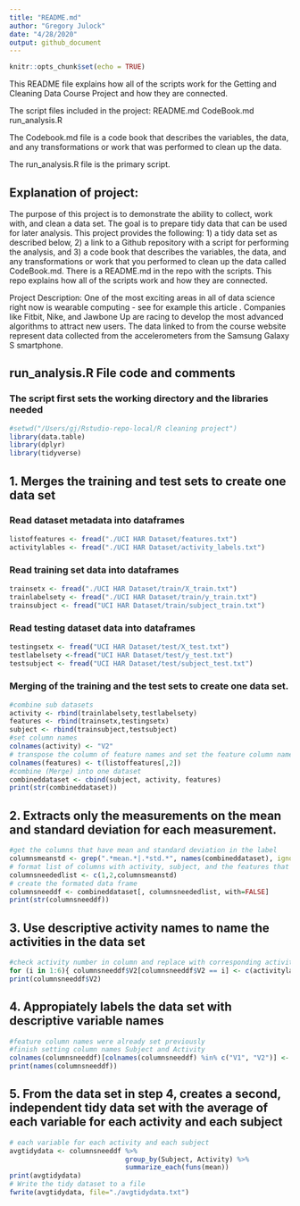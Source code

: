 ```yaml
---
title: "README.md"
author: "Gregory Julock"
date: "4/28/2020"
output: github_document
---
```

```r
knitr::opts_chunk$set(echo = TRUE)
```


This README file explains how all of the scripts work for the Getting and Cleaning Data Course Project and how they are connected. 

The script files included in the project: 
README.md
CodeBook.md
run_analysis.R

The Codebook.md file is a code book that describes the variables, the data, and any transformations or work that was performed to clean up the data.

The run_analysis.R file is the primary script.

## Explanation of project:
The purpose of this project is to demonstrate the ability to collect, work with, and clean a data set. The goal is to prepare tidy data that can be used for later analysis. This project provides the following: 1) a tidy data set as described below, 2) a link to a Github repository with a script for performing the analysis, and 3) a code book that describes the variables, the data, and any transformations or work that you performed to clean up the data called CodeBook.md. There is a README.md in the repo with the scripts. This repo explains how all of the scripts work and how they are connected.

Project Description: One of the most exciting areas in all of data science right now is wearable computing - see for example this article . Companies like Fitbit, Nike, and Jawbone Up are racing to develop the most advanced algorithms to attract new users. The data linked to from the course website represent data collected from the accelerometers from the Samsung Galaxy S smartphone. 

## run_analysis.R File code and comments
### The script first sets the working directory and the libraries needed
```R
#setwd("/Users/gj/Rstudio-repo-local/R cleaning project")
library(data.table)
library(dplyr)
library(tidyverse)
```
## 1. Merges the training and test sets to create one data set

### Read dataset metadata into  dataframes
```R
listoffeatures <- fread("./UCI HAR Dataset/features.txt")
activitylables <- fread("./UCI HAR Dataset/activity_labels.txt")
```

### Read training set data into dataframes
```R
trainsetx <- fread("./UCI HAR Dataset/train/X_train.txt")
trainlabelsety <- fread("./UCI HAR Dataset/train/y_train.txt")
trainsubject <- fread("UCI HAR Dataset/train/subject_train.txt")
```

### Read testing dataset data into dataframes
```R
testingsetx <- fread("UCI HAR Dataset/test/X_test.txt")
testlabelsety <-fread("UCI HAR Dataset/test/y_test.txt")
testsubject <- fread("UCI HAR Dataset/test/subject_test.txt")
```
### Merging of the training and the test sets to create one data set.
```R
#combine sub datasets
activity <- rbind(trainlabelsety,testlabelsety)
features <- rbind(trainsetx,testingsetx)
subject <- rbind(trainsubject,testsubject)
#set column names 
colnames(activity) <- "V2"
# transpose the column of feature names and set the feature column names
colnames(features) <- t(listoffeatures[,2])
#combine (Merge) into one dataset
combineddataset <- cbind(subject, activity, features)
print(str(combineddataset))
```
## 2. Extracts only the measurements on the mean and standard deviation for each measurement.
```R
#get the columns that have mean and standard deviation in the label
columnsmeanstd <- grep(".*mean.*|.*std.*", names(combineddataset), ignore.case=TRUE)
# format list of columns with activity, subject, and the features that have means and std deviation
columnsneededlist <- c(1,2,columnsmeanstd)
# create the formated data frame
columnsneeddf <- combineddataset[, columnsneededlist, with=FALSE]
print(str(columnsneeddf))
```
## 3. Use descriptive activity names to name the activities in the data set
```R
#check activity number in column and replace with corresponding activity label
for (i in 1:6){ columnsneeddf$V2[columnsneeddf$V2 == i] <- c(activitylables$V2[i])}
print(columnsneeddf$V2)
```
## 4. Appropiately labels the data set with descriptive variable names
```R
#feature column names were already set previously
#finish setting column names Subject and Activity
colnames(columnsneeddf)[colnames(columnsneeddf) %in% c("V1", "V2")] <- c("Subject", "Activity")
print(names(columnsneeddf))
```
## 5. From the data set in step 4, creates a second, independent tidy data set with the average of each variable for each activity and each subject
```R
# each variable for each activity and each subject
avgtidydata <- columnsneeddf %>%
                             group_by(Subject, Activity) %>%
                             summarize_each(funs(mean))
print(avgtidydata)
# Write the tidy dataset to a file
fwrite(avgtidydata, file="./avgtidydata.txt")
```
